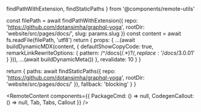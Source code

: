   findPathWithExtension,
  findStaticPaths
} from '@components/remote-utils'

  const filePath = await findPathWithExtension({
    repo: 'https://github.com/dotansimha/graphql-yoga',
    rootDir: 'website/src/pages/docs/',
    slug: params.slug
  })
  const content = await fs.readFile(filePath, 'utf8')
  return {
    props: {
      ...(await buildDynamicMDX(content, {
        defaultShowCopyCode: true,
        remarkLinkRewriteOptions: {
          pattern: /^\/docs(\/.*)?$/,
          replace: '/docs/3.0.0$1'
        }
      })),
      ...(await buildDynamicMeta())
    },
    revalidate: 10
  }
}

  return {
    paths: await findStaticPaths({
      repo: 'https://github.com/dotansimha/graphql-yoga',
      rootDir: 'website/src/pages/docs/'
    }),
    fallback: 'blocking'
  }
}

<RemoteContent
  components={{
    PackageCmd: () => null,
    CodegenCallout: () => null,
    Tab,
    Tabs,
    Callout
  }}
/>
